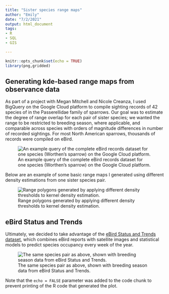 ```yaml
---
title: "Sister species range maps"
author: "Emily"
date: "7/2/2021"
output: html_document
tags:
- R
- SQL
- GIS

---
```


```r
knitr::opts_chunk$set(echo = TRUE)
library(png,gridded)
```

## Generating kde-based range maps from observance data

As part of a project with Megan Mitchell and Nicole Creanza, I used BigQuery on the Google Cloud platform to compile sighting records of 42 species of in the Passerellidae family of sparrows. Our goal was to estimate the degree of range overlap for each pair of sister species; we wanted the range to be restricted to breeding season, where applicable, and comparable across species with orders of magnitude differences in number of recorded sightings. For most North American sparrows, thousands of records were compiled on eBird.

![An example query of the complete eBird records dataset for one species (Worthen's sparrow) on the Google Cloud platform.](exampleBigQuery.png)

Below are an example of some basic range maps I generated using different density estimations from one sister species pair. 

![Range polygons generated by applying different density thresholds to kernel density estimation.](kdemaps.png)


## eBird Status and Trends

Ultimately, we decided to take advantage of the <a href="https://registry.opendata.aws/ebirdst/">eBird Status and Trends dataset</a>, which combines eBird reports with satellite images and statistical models to predict species occupancy every week of the year.

![The same species pair as above, shown with breeding season data from eBird Status and Trends.](Pooecetes gramineus_Artemisiospiza belli.png)

Note that the `echo = FALSE` parameter was added to the code chunk to prevent printing of the R code that generated the plot.

